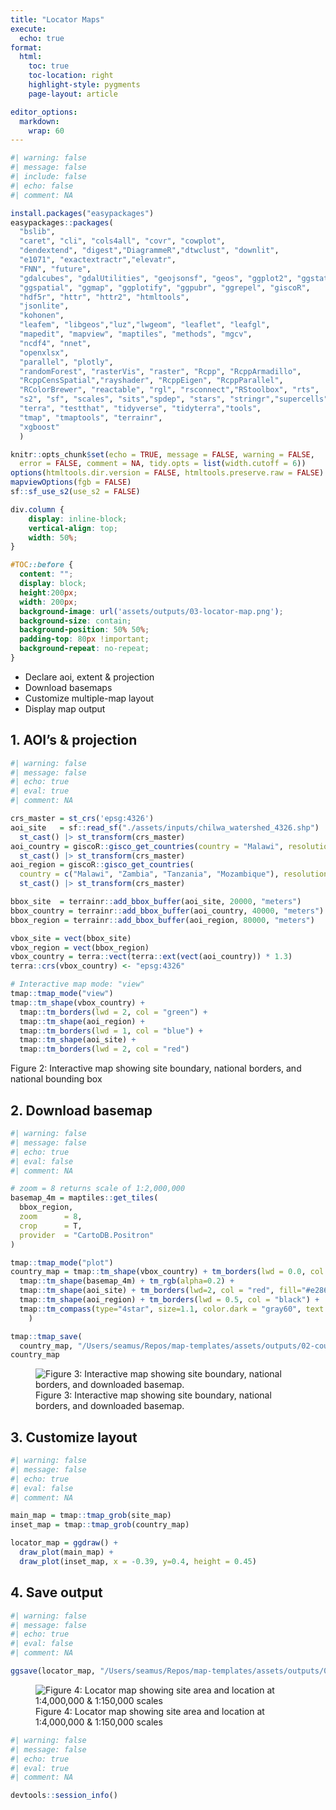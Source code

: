 ```yaml
---
title: "Locator Maps"
execute:
  echo: true
format:
  html:
    toc: true
    toc-location: right
    highlight-style: pygments
    page-layout: article

editor_options: 
  markdown: 
    wrap: 60
---
```


```r
#| warning: false
#| message: false
#| include: false
#| echo: false
#| comment: NA

install.packages("easypackages")
easypackages::packages(
  "bslib", 
  "caret", "cli", "cols4all", "covr", "cowplot", 
  "dendextend", "digest","DiagrammeR","dtwclust", "downlit", 
  "e1071", "exactextractr","elevatr", 
  "FNN", "future", 
  "gdalcubes", "gdalUtilities", "geojsonsf", "geos", "ggplot2", "ggstats", 
  "ggspatial", "ggmap", "ggplotify", "ggpubr", "ggrepel", "giscoR", 
  "hdf5r", "httr", "httr2", "htmltools",
  "jsonlite", 
  "kohonen", 
  "leafem", "libgeos","luz","lwgeom", "leaflet", "leafgl",
  "mapedit", "mapview", "maptiles", "methods", "mgcv", 
  "ncdf4", "nnet", 
  "openxlsx", 
  "parallel", "plotly", 
  "randomForest", "rasterVis", "raster", "Rcpp", "RcppArmadillo", 
  "RcppCensSpatial","rayshader", "RcppEigen", "RcppParallel", 
  "RColorBrewer", "reactable", "rgl", "rsconnect","RStoolbox", "rts", 
  "s2", "sf", "scales", "sits","spdep", "stars", "stringr","supercells", 
  "terra", "testthat", "tidyverse", "tidyterra","tools", 
  "tmap", "tmaptools", "terrainr", 
  "xgboost"
  )

knitr::opts_chunk$set(echo = TRUE, message = FALSE, warning = FALSE,
  error = FALSE, comment = NA, tidy.opts = list(width.cutoff = 6)) 
options(htmltools.dir.version = FALSE, htmltools.preserve.raw = FALSE)
mapviewOptions(fgb = FALSE)
sf::sf_use_s2(use_s2 = FALSE)
```

```css
div.column {
    display: inline-block;
    vertical-align: top;
    width: 50%;
}

#TOC::before {
  content: "";
  display: block;
  height:200px;
  width: 200px;
  background-image: url('assets/outputs/03-locator-map.png');
  background-size: contain;
  background-position: 50% 50%;
  padding-top: 80px !important;
  background-repeat: no-repeat;
}
```

-   Declare aoi, extent & projection
-   Download basemaps
-   Customize multiple-map layout
-   Display map output

## 1. AOI's & projection

```r
#| warning: false
#| message: false
#| echo: true
#| eval: true
#| comment: NA

crs_master = st_crs('epsg:4326')
aoi_site   = sf::read_sf("./assets/inputs/chilwa_watershed_4326.shp") |>
  st_cast() |> st_transform(crs_master)
aoi_country = giscoR::gisco_get_countries(country = "Malawi", resolution = "3") |>
  st_cast() |> st_transform(crs_master)
aoi_region = giscoR::gisco_get_countries(
  country = c("Malawi", "Zambia", "Tanzania", "Mozambique"), resolution = "3") |>
  st_cast() |> st_transform(crs_master)

bbox_site  = terrainr::add_bbox_buffer(aoi_site, 20000, "meters")
bbox_country = terrainr::add_bbox_buffer(aoi_country, 40000, "meters")
bbox_region = terrainr::add_bbox_buffer(aoi_region, 80000, "meters")

vbox_site = vect(bbox_site)
vbox_region = vect(bbox_region)
vbox_country = terra::vect(terra::ext(vect(aoi_country)) * 1.3)
terra::crs(vbox_country) <- "epsg:4326"

# Interactive map mode: "view" 
tmap::tmap_mode("view")
tmap::tm_shape(vbox_country) +
  tmap::tm_borders(lwd = 2, col = "green") +
  tmap::tm_shape(aoi_region) +
  tmap::tm_borders(lwd = 1, col = "blue") +
  tmap::tm_shape(aoi_site) +
  tmap::tm_borders(lwd = 2, col = "red")
```

Figure 2: Interactive map showing site boundary, national
borders, and national bounding box

## 2. Download basemap

```r
#| warning: false
#| message: false
#| echo: true
#| eval: false
#| comment: NA

# zoom = 8 returns scale of 1:2,000,000
basemap_4m = maptiles::get_tiles(
  bbox_region, 
  zoom      = 8, 
  crop      = T,
  provider  = "CartoDB.Positron"
)

tmap::tmap_mode("plot")
country_map = tmap::tm_shape(vbox_country) + tm_borders(lwd = 0.0, col = "black") +
  tmap::tm_shape(basemap_4m) + tm_rgb(alpha=0.2) + 
  tmap::tm_shape(aoi_site) + tm_borders(lwd=2, col = "red", fill="#e28672", fill_alpha=0.5) +
  tmap::tm_shape(aoi_region) + tm_borders(lwd = 0.5, col = "black") +
  tmap::tm_compass(type="4star", size=1.1, color.dark = "gray60", text.color="gray60",position=c("LEFT", "TOP")
    ) 

tmap::tmap_save(
  country_map, "/Users/seamus/Repos/map-templates/assets/outputs/02-country-map.png")
country_map
```

![Figure 3: Interactive map showing site boundary, national
borders, and downloaded
basemap.](assets/outputs/02-country-map.png)

## 3. Customize layout

```r
#| warning: false
#| message: false
#| echo: true
#| eval: false
#| comment: NA

main_map = tmap::tmap_grob(site_map)
inset_map = tmap::tmap_grob(country_map)

locator_map = ggdraw() +
  draw_plot(main_map) +
  draw_plot(inset_map, x = -0.39, y=0.4, height = 0.45)
```

## 4. Save output

```r
#| warning: false
#| message: false
#| echo: true
#| eval: false
#| comment: NA

ggsave(locator_map, "/Users/seamus/Repos/map-templates/assets/outputs/03-locator-map.png")
```

![Figure 4: Locator map showing site area and location at
1:4,000,000 & 1:150,000
scales](assets/outputs/03-locator-map.png)

```r
#| warning: false
#| message: false
#| echo: true
#| eval: true
#| comment: NA

devtools::session_info()
```
